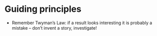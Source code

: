 # Guiding principles

- Remember Twyman's Law: if a result looks interesting it is probably a mistake -- don't invent a story, investigate!

